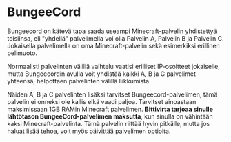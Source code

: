 # BungeeCord

Bungeecord on kätevä tapa saada useampi Minecraft-palvelin yhdistettyä
toisiinsa, eli "yhdellä" palvelimella voi olla Palvelin A, Palvelin B ja
Palvelin C. Jokaisella palvelimella on oma Minecraft-palvelin sekä esimerkiksi
erillinen pelimuoto.

Normaalisti palvelinten välillä vaihtelu vaatisi erilliset IP-osoitteet
jokaiselle, mutta Bungeecordin avulla voit yhdistää kaikki A, B ja C palvelimet
yhteensä, helpottaen palvelinten välillä liikkumista.

Näiden A, B ja C palvelinten lisäksi tarvitset Bungeecord-palvelimen, tämä
palvelin ei onneksi ole kallis eikä vaadi paljoa. Tarvitset ainoastaan
maksimissaan 1GB RAMin Minecraft palvelimen. **Bittivirta tarjoaa sinulle
lähtötason BungeeCord-palvelimen maksutta**, kun sinulla on vähintään kaksi
Minecraft-palvelinta. Tämä palvelin riittää hyvin pitkälle, mutta jos haluat
lisää tehoa, voit myös päivittää palvelimen optioita.
